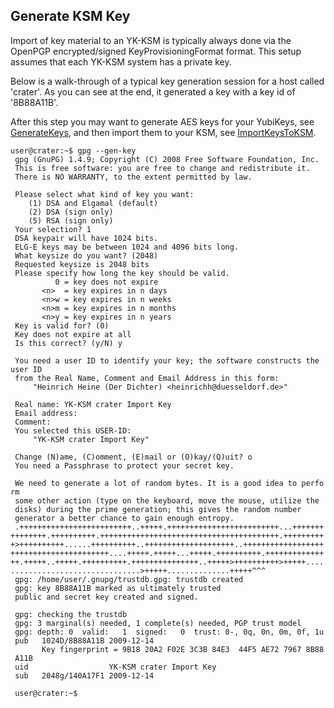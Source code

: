 == Generate KSM Key ==

Import of key material to an YK-KSM is typically always done via the
OpenPGP encrypted/signed KeyProvisioningFormat format.  This setup
assumes that each YK-KSM system has a private key.

Below is a walk-through of a typical key generation session for a host
called 'crater'.  As you can see at the end, it generated a key with a
key id of '8B88A11B'.

After this step you may want to generate AES keys for your YubiKeys,
see [[GenerateKeys]], and then import them to your KSM, see
[[ImportKeysToKSM]].

 <nowiki>user@crater:~$ gpg --gen-key
 gpg (GnuPG) 1.4.9; Copyright (C) 2008 Free Software Foundation, Inc.
 This is free software: you are free to change and redistribute it.
 There is NO WARRANTY, to the extent permitted by law.
 
 Please select what kind of key you want:
    (1) DSA and Elgamal (default)
    (2) DSA (sign only)
    (5) RSA (sign only)
 Your selection? 1
 DSA keypair will have 1024 bits.
 ELG-E keys may be between 1024 and 4096 bits long.
 What keysize do you want? (2048) 
 Requested keysize is 2048 bits
 Please specify how long the key should be valid.
          0 = key does not expire
       <n>  = key expires in n days
       <n>w = key expires in n weeks
       <n>m = key expires in n months
       <n>y = key expires in n years
 Key is valid for? (0) 
 Key does not expire at all
 Is this correct? (y/N) y
 
 You need a user ID to identify your key; the software constructs the user ID
 from the Real Name, Comment and Email Address in this form:
     "Heinrich Heine (Der Dichter) <heinrichh@duesseldorf.de>"
 
 Real name: YK-KSM crater Import Key
 Email address: 
 Comment: 
 You selected this USER-ID:
     "YK-KSM crater Import Key"
 
 Change (N)ame, (C)omment, (E)mail or (O)kay/(Q)uit? o
 You need a Passphrase to protect your secret key.
 
 We need to generate a lot of random bytes. It is a good idea to perform
 some other action (type on the keyboard, move the mouse, utilize the
 disks) during the prime generation; this gives the random number
 generator a better chance to gain enough entropy.
 .+++++++++++++++++++++++++..+++++.+++++++++++++++++++++++++...+++++++++++++++.++++++++++.++++++++++++++++++++++++++++++++++++++++.++++++++++>++++++++++......++++++++++..++++++++++++++++++++..++++++++++++++++++++++++++++++++++++++++....+++++.+++++...+++++.++++++++++.+++++++++++++++.+++++..+++++.++++++++++.+++++++++++++++..+++++>++++++++++>+++++.................................>+++++..............+++++^^^
 gpg: /home/user/.gnupg/trustdb.gpg: trustdb created
 gpg: key 8B88A11B marked as ultimately trusted
 public and secret key created and signed.
 
 gpg: checking the trustdb
 gpg: 3 marginal(s) needed, 1 complete(s) needed, PGP trust model
 gpg: depth: 0  valid:   1  signed:   0  trust: 0-, 0q, 0n, 0m, 0f, 1u
 pub   1024D/8B88A11B 2009-12-14
       Key fingerprint = 9B18 20A2 F02E 3C3B 84E3  44F5 AE72 7967 8B88 A11B
 uid                  YK-KSM crater Import Key
 sub   2048g/140A17F1 2009-12-14
 
 user@crater:~$</nowiki>
